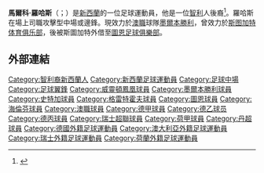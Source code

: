 {{infobox football biography
| name = 馬爾科·羅哈斯 <br/>Marco Rojas
| image = 2017 Confederation Cup - MEXNZL - Marco Rojas.jpg
| image_size = 
| caption =
| fullname = Marco Rodrigo Rojas<ref>{{Cite news |title=List of Players — 2011 FIFA U-20 World Cup |url=http://www.fifadata.com/document/FWYC/2011/pdf/FWYC_2011_SquadLists.pdf |work=[[FIFA|FIFA]] |date=10 August 2011 |accessdate=18 September 2011 |archive-url=https://web.archive.org/web/20150924012719/http://www.fifadata.com/document/FWYC/2011/pdf/FWYC_2011_SquadLists.pdf |archive-date=24 September 2015 |url-status=dead }}</ref>
| height = 1.68m<ref>{{cite web|title=Marco Rojas|url=http://www.melbournevictory.com.au/player/marco-rojas/11qudvf5jb1ny1fpcbeehw5u66|publisher=Melbourne Victory FC|accessdate=26 April 2017|url-status=dead|archiveurl=https://web.archive.org/web/20170427003920/http://www.melbournevictory.com.au/player/marco-rojas/11qudvf5jb1ny1fpcbeehw5u66|archivedate=27 April 2017}}</ref>
| position = 攻擊型中場，邊鋒
| birth_date = {{birth date and age|1991|11|05|df=y}}
| birth_place = [[紐西蘭|紐西蘭]][[哈密尔顿_(新西兰)|漢美頓]]
| currentclub = [[墨爾本勝利足球俱樂部|墨爾本勝利]]
| clubnumber = 23
| youthyears1 = 
| youthclubs1 = [[怀卡托足球俱乐部|懷卡托]]
| years1 = 2007
| clubs1 = [[哈密尔顿流浪者足球俱乐部|哈密爾頓流浪者]]
| caps1 = 10
| goals1 = 2
| years2 = 2008–2009
| clubs2 = [[怀卡托足球俱乐部|懷卡托]]
| caps2 = 13
| goals2 = 1
| years3 = 2009–2011
| clubs3 = [[威靈頓鳳凰足球俱樂部|威靈頓鳳凰]]
| caps3 = 20
| goals3 = 2
| years4 = 2011–2013
| clubs4 = [[墨爾本勝利足球俱樂部|墨爾本勝利]]
| caps4 = 48
| goals4 = 15
| years5 = 2013–2016
| clubs5 = [[斯图加特体育俱乐部|史特加]]
| caps5 = 0
| goals5 = 0
| years7 = 2014–2015
| clubs7 = → [[格雷特霍夫體育會|格雷特霍夫]] (loan)
| caps7 = 3
| goals7 = 0
| years9 = 2015–2016
| clubs9 = → [[圖恩足球俱樂部|杜安]] (loan)
| caps9 = 37
| goals9 = 4
| years10 = 2016–2017
| clubs10 = [[墨爾本勝利足球俱樂部|墨爾本勝利]]
| caps10 = 25
| goals10 = 12
| years11 = 2017–2019
| clubs11 = [[海倫芬體育會|海倫芬]]
| caps11 = 25
| goals11 = 4
| years12 = 2019–2020
| clubs12 = [[桑德捷斯基足球會|桑德捷斯基]]
| caps12 = 30
| goals12 = 3
| years13 = 2020–
| clubs13 = [[墨尔本胜利足球俱乐部|墨爾本勝利]]
| caps13 = 38
| goals13 = 11
| nationalyears1 = 2011
| nationalcaps1 = 9
| nationalgoals1 = 4
| nationalteam1 = 新西蘭U20
| nationalyears2 = 2012
| nationalcaps2 = 6
| nationalgoals2 = 1
| nationalteam2 = 新西蘭U23
| nationalyears3 = 2011–
| nationalcaps3 = 42
| nationalgoals3 = 5
| nationalteam3 = [[新西蘭國家足球隊|新西蘭]]
| manageryears1 = 
| club-update = 2022年4月16日
| nationalteam-update = 2018年3月24日
| medaltemplates = {{MedalCountry|{{fb|NZL}}}}
{{MedalSport|Men's [[association_football|association football]]}}
{{MedalCompetition|[[OFC_Nations_Cup|OFC Nations Cup]]}}
{{Medal|3rd|[[2012_OFC_Nations_Cup|2012 Solomon Islands]]|}}
{{Medal|W|[[2016_OFC_Nations_Cup|2016 Papua New Guinea]]|}}
{{MedalCompetition|[[OFC_U-19_Championship|OFC U-20 Championship]]}}
{{Medal|W|[[2011_OFC_U-20_Championship|2011 New Zealand]]|}}
}}

'''馬爾科·羅哈斯'''（{{lang-en|Marco Rodrigo Rojas}}；{{bd|1991年|11月5日}}）是[[新西蘭|新西蘭]]的一位足球運動員，他是一位[[智利|智利]]人後裔<ref>{{Cite news |title=Marco Rojas, la sangre 'chilena' de Nueva Zelanda en el Mundial Sub-20 |url=http://feeds.univision.com/feeds/article/2011-08-02/marco-rojas-la-sangre-chilena |publisher=Univisión Noticias |date=8 February 2011 |accessdate=3 January 2013 |deadurl=yes |archiveurl=https://web.archive.org/web/20130619032930/http://feeds.univision.com/feeds/article/2011-08-02/marco-rojas-la-sangre-chilena |archivedate=2013-06-19}}</ref>。羅哈斯在場上司職攻擊型中場或邊鋒。現效力於[[澳職|澳職]]球隊[[墨尔本胜利足球俱乐部|墨爾本勝利]]，曾效力於[[斯图加特体育俱乐部|斯图加特体育俱乐部]]，後被斯圖加特外借至[[圖恩足球俱樂部|圖恩足球俱樂部]]。

==外部連結==
{{reflist}}

{{墨爾本勝利球員名單}}
{{2017年洲際國家盃新西蘭參賽名單}}

{{DEFAULTSORT: Rojas, Marco}}
[[Category:智利裔新西蘭人|Category:智利裔新西蘭人]]
[[Category:新西蘭足球運動員|Category:新西蘭足球運動員]]
[[Category:足球中場|Category:足球中場]]
[[Category:足球翼鋒|Category:足球翼鋒]]
[[Category:威靈頓鳳凰球員|Category:威靈頓鳳凰球員]]
[[Category:墨爾本勝利球員|Category:墨爾本勝利球員]]
[[Category:史特加球員|Category:史特加球員]]
[[Category:格雷特霍夫球員|Category:格雷特霍夫球員]]
[[Category:圖恩球員|Category:圖恩球員]]
[[Category:海倫芬球員|Category:海倫芬球員]]
[[Category:澳職球員|Category:澳職球員]]
[[Category:德甲球員|Category:德甲球員]]
[[Category:德乙球员|Category:德乙球员]]
[[Category:德丙球員|Category:德丙球員]]
[[Category:瑞士超聯球員|Category:瑞士超聯球員]]
[[Category:荷甲球員|Category:荷甲球員]]
[[Category:丹超球員|Category:丹超球員]]
[[Category:德國外籍足球運動員|Category:德國外籍足球運動員]]
[[Category:澳大利亞外籍足球運動員|Category:澳大利亞外籍足球運動員]]
[[Category:瑞士外籍足球運動員|Category:瑞士外籍足球運動員]]
[[Category:荷蘭外籍足球運動員|Category:荷蘭外籍足球運動員]]